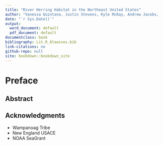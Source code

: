 ```yaml
--- 
title: "River Herring Habitat in the Northeast United States"
author: "Vanessa Quintana, Justin Stevens, Kyle McKay, Andrew Jacobs, ..... (other interested collaborators)"
date: "`r Sys.Date()`"
output:
  word_document: default
  pdf_document: default
documentclass: book
bibliography: Lit.R_Alewives.bib
link-citations: no
github-repo: null
site: bookdown::bookdown_site
---
```

# Preface {-}

## Abstract

## Acknowledgments 

- Wampanoag Tribe
- New England USACE
- NOAA SeaGrant